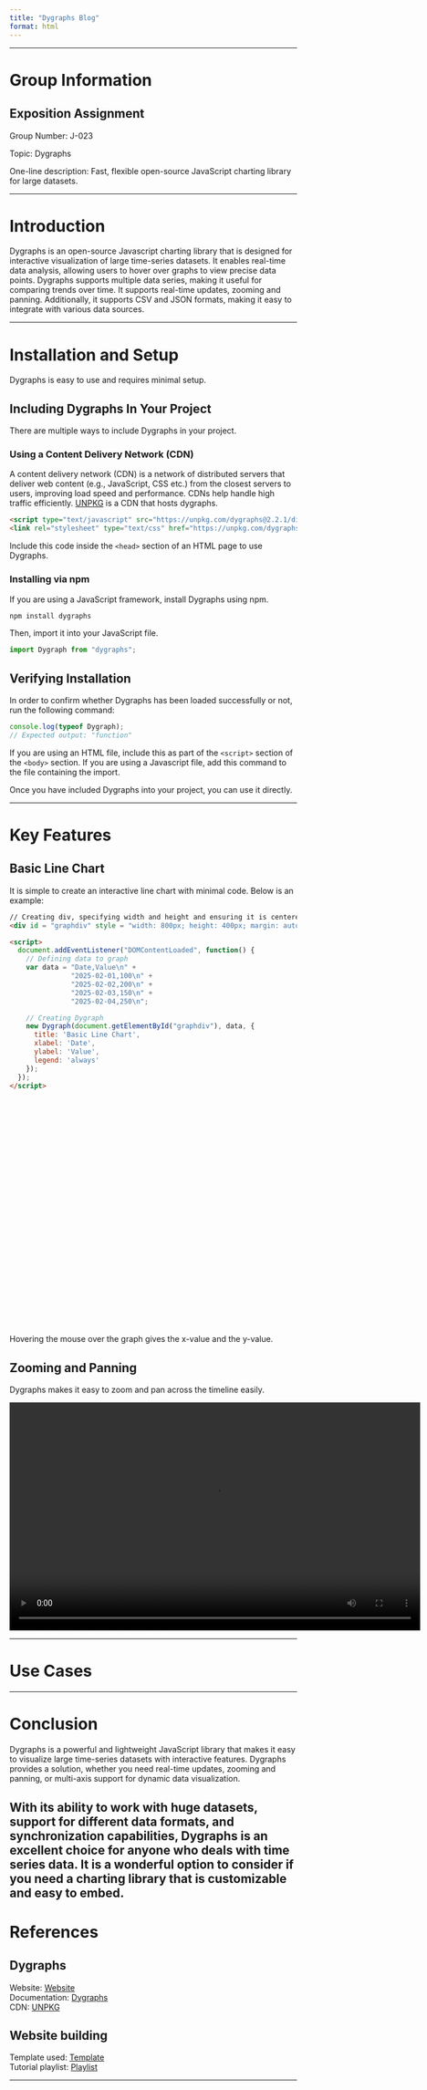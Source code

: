 ```yaml
---
title: "Dygraphs Blog"
format: html
---
```


<script type="text/javascript" src="https://unpkg.com/dygraphs@2.2.1/dist/dygraph.min.js"></script>
<link rel="stylesheet" type="text/css" href="https://unpkg.com/dygraphs@2.2.1/dist/dygraph.min.css" />

---

# Group Information {#group-info}

## Exposition Assignment

Group Number: J-023<br>

Topic: Dygraphs<br>

One-line description: Fast, flexible open-source JavaScript charting library for large datasets.

---

# Introduction {#introduction}

Dygraphs is an open-source Javascript charting library that is designed for interactive visualization of large time-series datasets. It enables real-time data analysis, allowing users to hover over graphs to view precise data points. Dygraphs supports multiple data series, making it useful for comparing trends over time. It supports real-time updates, zooming and panning. Additionally, it supports CSV and JSON formats, making it easy to integrate with various data sources.

---

# Installation and Setup {#installation-and-setup}

Dygraphs is easy to use and requires minimal setup. 

## Including Dygraphs In Your Project

There are multiple ways to include Dygraphs in your project.

### Using a Content Delivery Network (CDN)

A content delivery network (CDN) is a network of distributed servers that deliver web content (e.g., JavaScript, CSS etc.) from the closest servers to users, improving load speed and performance. CDNs help handle high traffic efficiently. [UNPKG](https://unpkg.com) is a CDN that hosts dygraphs.

```html
<script type="text/javascript" src="https://unpkg.com/dygraphs@2.2.1/dist/dygraph.min.js"></script>
<link rel="stylesheet" type="text/css" href="https://unpkg.com/dygraphs@2.2.1/dist/dygraph.min.css" />
```

Include this code inside the `<head>` section of an HTML page to use Dygraphs.

### Installing via npm

If you are using a JavaScript framework, install Dygraphs using npm.

```sh
npm install dygraphs
```

Then, import it into your JavaScript file.

```js
import Dygraph from "dygraphs";
```

## Verifying Installation

In order to confirm whether Dygraphs has been loaded successfully or not, run the following command:

```js
console.log(typeof Dygraph); 
// Expected output: "function"
```

If you are using an HTML file, include this as part of the `<script>` section of the `<body>` section. If you are using a Javascript file, add this command to the file containing the import.

Once you have included Dygraphs into your project, you can use it directly.

---

# Key Features {#key-features}

## Basic Line Chart

It is simple to create an interactive line chart with minimal code. Below is an example:

```html
// Creating div, specifying width and height and ensuring it is centered
<div id = "graphdiv" style = "width: 800px; height: 400px; margin: auto; display: block;"></div>

<script>
  document.addEventListener("DOMContentLoaded", function() {
    // Defining data to graph
    var data = "Date,Value\n" +
               "2025-02-01,100\n" +
               "2025-02-02,200\n" +
               "2025-02-03,150\n" +
               "2025-02-04,250\n";

    // Creating Dygraph
    new Dygraph(document.getElementById("graphdiv"), data, {
      title: 'Basic Line Chart',
      xlabel: 'Date',
      ylabel: 'Value',
      legend: 'always'
    });
  });
</script>
```

```{=html}
<div id = "graphdiv" style = "width: 800px; height: 400px; margin: auto; display: block;"></div>

<script>
  document.addEventListener("DOMContentLoaded", function() {
    var data = "Date,Value\n" +
               "2025-02-01,100\n" +
               "2025-02-02,200\n" +
               "2025-02-03,150\n" +
               "2025-02-04,250\n";
    
    new Dygraph(document.getElementById("graphdiv"), data, {
      title: 'Basic Line Chart',
      xlabel: 'Date',
      ylabel: 'Value',
      legend: 'always'
    });
  });
</script>
```

Hovering the mouse over the graph gives the x-value and the y-value.

## Zooming and Panning

Dygraphs makes it easy to zoom and pan across the timeline easily.

<div style = "text-align: center;">
  <video width = "720" height = "400" controls>
    <source src = "zooming_and_panning.mp4" type = "video/mp4">
    Your browser does not support the video tag.
  </video>
</div>


---

# Use Cases {#use-cases}

---

# Conclusion {#conclusion}

Dygraphs is a powerful and lightweight JavaScript library that makes it easy to visualize large time-series datasets with interactive features. Dygraphs provides a solution, whether you need real-time updates, zooming and panning, or multi-axis support for dynamic data visualization.

With its ability to work with huge datasets, support for different data formats, and synchronization capabilities, Dygraphs is an excellent choice for anyone who deals with time series data. It is a wonderful option to consider if you need a charting library that is customizable and easy to embed.
---

# References {#references}

## Dygraphs

Website: [Website](https://dygraphs.com)<br>
Documentation: [Dygraphs](https://dygraphs.com/options.html)<br>
CDN: [UNPKG](https://unpkg.com)

## Website building

Template used: [Template](https://github.com/nipunbatra/quarto-template)<br>
Tutorial playlist: [Playlist](https://www.youtube.com/playlist?list=PLftoLyLEwECBfia83pVwQCGX_Of3S5x-v)

---
